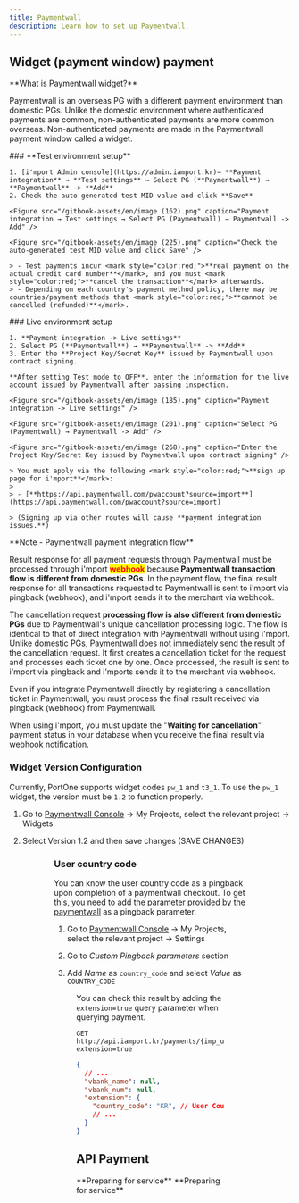 ```yaml
---
title: Paymentwall
description: Learn how to set up Paymentwall.
---
```




## Widget (payment window) payment

<Hint style="info">
  **What is Paymentwall widget?**

  Paymentwall is an overseas PG with a different payment environment than domestic PGs. Unlike the domestic environment where authenticated payments are common, non-authenticated payments are more common overseas. Non-authenticated payments are made in the Paymentwall payment window called a widget.
</Hint>

<Tabs>
  <Tab title="Test">
    ### **Test environment setup**

    1. [i'mport Admin console](https://admin.iamport.kr)→ **Payment integration** → **Test settings** → Select PG (**Paymentwall**) → **Paymentwall** -> **Add**
    2. Check the auto-generated test MID value and click **Save**

    <Figure src="/gitbook-assets/en/image (162).png" caption="Payment integration → Test settings → Select PG (Paymentwall) → Paymentwall -> Add" />

    <Figure src="/gitbook-assets/en/image (225).png" caption="Check the auto-generated test MID value and click Save" />

    > - Test payments incur <mark style="color:red;">**real payment on the actual credit card number**</mark>, and you must <mark style="color:red;">**cancel the transaction**</mark> afterwards.
    > - Depending on each country's payment method policy, there may be countries/payment methods that <mark style="color:red;">**cannot be cancelled (refunded)**</mark>.
  </Tab>

  <Tab title="Live">
    ### Live environment setup

    1. **Payment integration -> Live settings**
    2. Select PG (**Paymentwall**) → **Paymentwall** -> **Add**
    3. Enter the **Project Key/Secret Key** issued by Paymentwall upon contract signing.

    **After setting Test mode to OFF**, enter the information for the live account issued by Paymentwall after passing inspection.

    <Figure src="/gitbook-assets/en/image (185).png" caption="Payment integration -> Live settings" />

    <Figure src="/gitbook-assets/en/image (201).png" caption="Select PG (Paymentwall) → Paymentwall -> Add" />

    <Figure src="/gitbook-assets/en/image (268).png" caption="Enter the Project Key/Secret Key issued by Paymentwall upon contract signing" />

    > You must apply via the following <mark style="color:red;">**sign up page for i'mport**</mark>:
    >
    > - [**https://api.paymentwall.com/pwaccount?source=import**](https://api.paymentwall.com/pwaccount?source=import)

    > (Signing up via other routes will cause **payment integration issues.**)
  </Tab>
</Tabs>

<Hint style="info">
  **Note - Paymentwall payment integration flow**

  Result response for all payment requests through Paymentwall must be processed through i'mport <mark style="color:red;">**webhook**</mark> because **Paymentwall transaction flow is different from domestic PGs**. In the payment flow, the final result response for all transactions requested to Paymentwall is sent to i'mport via pingback (webhook), and i'mport sends it to the merchant via webhook.

  The cancellation request **processing flow is also different from domestic PGs** due to Paymentwall's unique cancellation processing logic. The flow is identical to that of direct integration with Paymentwall without using i'mport. Unlike domestic PGs, Paymentwall does not immediately send the result of the cancellation request. It first creates a cancellation ticket for the request and processes each ticket one by one. Once processed, the result is sent to i'mport via pingback and i'mports sends it to the merchant via webhook.

  Even if you integrate Paymentwall directly by registering a cancellation ticket in Paymentwall, you must process the final result received via pingback (webhook) from Paymentwall.

  When using i'mport, you must update the "**Waiting for cancellation**" payment status in your database when you receive the final result via webhook notification.
</Hint>

### Widget Version Configuration

Currently, PortOne supports widget codes `pw_1` and `t3_1`.
To use the `pw_1` widget, the version must be `1.2` to function properly.

1. Go to [Paymentwall Console](https://api.paymentwall.com/developers/applications)
   → My Projects, select the relevant project → Widgets

2. Select Version 1.2 and then save changes (SAVE CHANGES)

<Figure src={image1} caption="My Projects → Select relevant project → Widgets" />

<Figure src={image2} caption="Select 1.2 from the top left Version → SAVE CHANGES" />

### User country code

You can know the user country code as a pingback upon completion of a paymentwall checkout.
To get this, you need to add the [parameter provided by the paymentwall](https://docs.paymentwall.com/reference/pingback/custom-parameter#parameter-with-value-paymentwall-provides)
as a pingback parameter.

1. Go to [Paymentwall Console](https://api.paymentwall.com/developers/applications)
   → My Projects, select the relevant project → Settings

2. Go to _Custom Pingback parameters_ section

3. Add _Name_ as `country_code` and select _Value_ as `COUNTRY_CODE`

<Figure src={image3} caption="Add COUNTRY_CODE at Custom Pingback parameters" />

You can check this result by adding the `extension=true` query parameter when querying payment.

```http
GET http://api.iamport.kr/payments/{imp_uid}?extension=true
```

```json
{
  // ...
  "vbank_name": null,
  "vbank_num": null,
  "extension": {
    "country_code": "KR", // User Country Code(alpha-2)
    // ...
  }
}
```

## API Payment

<Tabs>
  <Tab title="Key-in">
    **Preparing for service**
  </Tab>

  <Tab title="Subscription">
    **Preparing for service**
  </Tab>
</Tabs>
